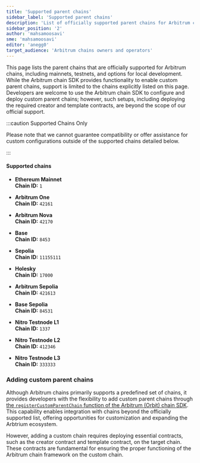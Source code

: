 ```yaml
---
title: 'Supported parent chains'
sidebar_label: 'Supported parent chains'
description: 'List of officially supported parent chains for Arbitrum chains'
sidebar_position: '2'
author: 'mahsamoosavi'
sme: 'mahsamoosavi'
editor: 'anegg0'
target_audience: 'Arbitrum chains owners and operators'
---
```


This page lists the parent chains that are officially supported for Arbitrum chains, including mainnets, testnets, and options for local development. While the Arbitrum chain SDK provides functionality to enable custom parent chains, support is limited to the chains explicitly listed on this page. Developers are welcome to use the Arbitrum chain SDK to configure and deploy custom parent chains; however, such setups, including deploying the required creator and template contracts, are beyond the scope of our official support.

:::caution Supported Chains Only

Please note that we cannot guarantee compatibility or offer assistance for custom configurations outside of the supported chains detailed below.

:::

#### Supported chains

<div class="chain-cards">

- **Ethereum Mainnet**  
  **Chain ID:** `1`

- **Arbitrum One**  
  **Chain ID:** `42161`

- **Arbitrum Nova**  
  **Chain ID:** `42170`

- **Base**  
  **Chain ID:** `8453`

- **Sepolia**  
  **Chain ID:** `11155111`

- **Holesky**  
  **Chain ID:** `17000`

- **Arbitrum Sepolia**  
  **Chain ID:** `421613`

- **Base Sepolia**  
  **Chain ID:** `84531`

- **Nitro Testnode L1**  
  **Chain ID:** `1337`

- **Nitro Testnode L2**  
  **Chain ID:** `412346`

- **Nitro Testnode L3**  
  **Chain ID:** `333333`

</div>

### Adding custom parent chains

Although Arbitrum chains primarily supports a predefined set of chains, it provides developers with the flexibility to add custom parent chains through [the `registerCustomParentChain` function of the Arbitrum (Orbit) chain SDK](https://github.com/OffchainLabs/arbitrum-orbit-sdk/blob/729facd4d50156d7a84cf1204552c900eb86655c/src/chains.ts#L102). This capability enables integration with chains beyond the officially supported list, offering opportunities for customization and expanding the Arbtrium ecosystem.

However, adding a custom chain requires deploying essential contracts, such as the creator contract and template contract, on the target chain. These contracts are fundamental for ensuring the proper functioning of the Arbitrum chain framework on the custom chain.

